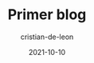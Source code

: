 ---
title: Primer blog
date: 2021-10-10
description: Lorem ipsum dolor sit amet consectetur adipisicing elit. Architecto accusantium praesentium eius, ut atque fuga culpa, similique sequi cum eos quis dolorum.
relatedPost: 
- "primer-blog"
- "saludando"
author: cristian-de-leon
pubDate: 2024-01-20
image: 'image1.png'
tags: ['tech', 'hardware']
category: 'technology'
slug: the-best-laptops-for-developers-in
draft: false
---